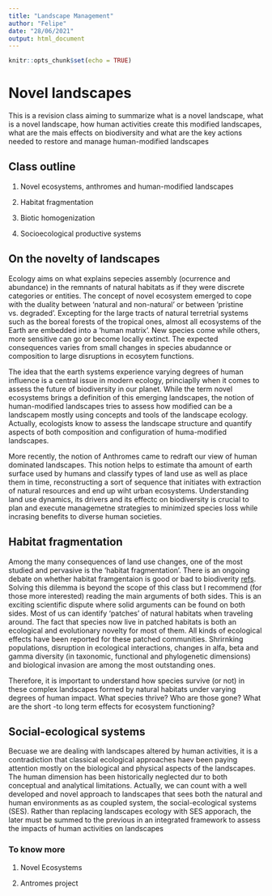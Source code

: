 ```yaml
---
title: "Landscape Management"
author: "Felipe"
date: "28/06/2021"
output: html_document
---
```


```r
knitr::opts_chunk$set(echo = TRUE)
```

# Novel landscapes

This is a revision class aiming to summarize what is a novel landscape, what is a novel landscape, how human activities create this modified landscapes, what are the mais effects on biodiversity and what are the key actions needed to restore and manage human-modified landscapes

## Class outline

1) Novel ecosystems, anthromes and human-modified landscapes

2) Habitat fragmentation

3) Biotic homogenization

4) Socioecological productive systems

## On the novelty of landscapes

Ecology aims on what explains sepecies assembly (ocurrence and abundance) in the remnants of natural habitats as if they were discrete categories or entities. The concept of novel ecosystem emerged to cope with the duality between 'natural and non-natural' or between 'pristine vs. degraded'. Excepting for the large tracts of natural terretrial systems such as the boreal forests of the tropical ones, almost all ecosystems of the Earth are embedded into a 'human matrix'. New species come while others, more sensitive can go or become locally extinct. The expected consequences varies from small changes in species abudannce or composition to large disruptions in ecosytem functions.

The idea that the earth systems experience varying degrees of human influence is a central issue in modern ecology, princiaplly when it comes to assess the future of biodiversity in our planet. While the term novel ecosystems brings a definition of this emerging landscapes, the notion of human-modified landscapes tries to assess how modified can be a landscapem mostly using concepts and tools of the landscape ecology. Actually, ecologists know to assess the landscape structure and quantify aspects of both composition and configuration of huma-modified landscapes. 

More recently, the notion of Anthromes came to redraft our view of human dominated landscapes. This notion helps to estimate tha amount of earth surface used by humans and classify types of land use as well as place them in time, reconstructing a sort of sequence that initiates with extraction of natural resources and end up wiht urban ecosystems. Understanding land use dynamics, its drivers and its effectc on biodiversity is crucial to plan and execute managemetne strategies to minimized species loss while incrasing benefits to diverse human societies. 


## Habitat fragmentation  

Among the many consequences of land use changes, one of the most studied and pervasive is the 'habitat fragmentation'. There is an ongoing debate on whether habitat framgentaion is good or bad to biodiverity [refs](). Solving this dilemma is beyond the scope of this class but I recommend (for those more interested) reading the main arguments of both sides. This is an exciting scientific dispute where solid arguments can be found on both sides. Most of us can identify 'patches' of natural habitats when traveling around. The fact that species now live in patched habitats is both an ecological and evolutionary novelty for most of them. All kinds of ecological effects have been reported for these patched communities. Shrirnking populations, disruption in ecological interactions, changes in alfa, beta and gamma diversity (in taxonomic, functional and phylogenetic dimensions) and biological invasion are among the most outstanding ones.  

Therefore, it is important to understand how species survive (or not) in these complex landscapes formed by natural habitats under varying degrees of human impact. What species thrive? Who are those gone? What are the short -to long term effects for ecosystem functioning?

## Social-ecological systems

Becuase we are dealing with landscapes altered by human activities, it is a contradiction that classical ecological approaches haev been paying attention mostly on the biological and physical aspects of the landscapes. The human dimension has been historically neglected dur to both conceptual and analytical limitations. Actually, we can count with a well developed and novel approach to landscapes that sees both the natural and human environments as as coupled system, the social-ecological systems (SES). Rather than replacing landscapes ecology with SES apporach, the later must be summed to the previous in an integrated framework to assess the impacts of human activities on landscapes

### To know more
1) Novel Ecosystems

2) Antromes project



